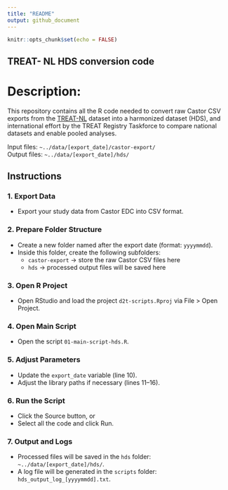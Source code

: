 ---
title: "README"
output: github_document
---

```{r setup, include=FALSE}
knitr::opts_chunk$set(echo = FALSE)
```

## TREAT- NL HDS conversion code

# Description:

This repository contains all the R code needed to convert raw Castor CSV exports from the [TREAT-NL](https://treatregister.nl/) dataset into a harmonized dataset (HDS), and international effort by the TREAT Registry Taskforce to compare national datasets and enable pooled analyses.

Input files: `~../data/[export_date]/castor-export/`  
Output files: `~../data/[export_date]/hds/`

## Instructions

### 1. Export Data
- Export your study data from Castor EDC into CSV format.

### 2. Prepare Folder Structure
- Create a new folder named after the export date (format: `yyyymmdd`).  
- Inside this folder, create the following subfolders:
  - `castor-export` → store the raw Castor CSV files here  
  - `hds` → processed output files will be saved here

### 3. Open R Project
- Open RStudio and load the project `d2t-scripts.Rproj` via File > Open Project.

### 4. Open Main Script
- Open the script `01-main-script-hds.R`.

### 5. Adjust Parameters
- Update the `export_date` variable (line 10).  
- Adjust the library paths if necessary (lines 11–16).

### 6. Run the Script
- Click the Source button, or  
- Select all the code and click Run.

### 7. Output and Logs
- Processed files will be saved in the `hds` folder: `~../data/[export_date]/hds/`.  
- A log file will be generated in the `scripts` folder: `hds_output_log_[yyyymmdd].txt`.